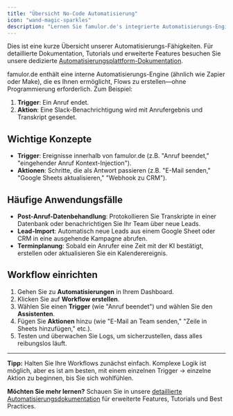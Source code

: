 ```yaml
---
title: "Übersicht No-Code Automatisierung"
icon: "wand-magic-sparkles"
description: "Lernen Sie famulor.de's integrierte Automatisierungs-Engine kennen, um Workflows ohne Programmierung zu erstellen"
---
```


<Card
  title="Vollständige Dokumentation lesen"
  icon="book-open"
  href="/de/automation-platform/introduction">
  Dies ist eine kurze Übersicht unserer Automatisierungs-Fähigkeiten. Für detaillierte
  Dokumentation, Tutorials und erweiterte Features besuchen Sie unsere dedizierte
  [Automatisierungsplattform-Dokumentation](/de/automation-platform/introduction).
</Card>

famulor.de enthält eine interne Automatisierungs-Engine (ähnlich wie Zapier oder Make), die es Ihnen ermöglicht, Flows zu erstellen—ohne Programmierung erforderlich. Zum Beispiel:

1. **Trigger**: Ein Anruf endet.
2. **Aktion**: Eine Slack-Benachrichtigung wird mit Anrufergebnis und Transkript gesendet.

## Wichtige Konzepte

- **Trigger**: Ereignisse innerhalb von famulor.de (z.B. "Anruf beendet," "eingehender Anruf Kontext-Injection").
- **Aktionen**: Schritte, die als Antwort passieren (z.B. "E-Mail senden," "Google Sheets aktualisieren," "Webhook zu CRM").

## Häufige Anwendungsfälle

- **Post-Anruf-Datenbehandlung**: Protokollieren Sie Transkripte in einer Datenbank oder benachrichtigen Sie Ihr Team über neue Leads.
- **Lead-Import**: Automatisch neue Leads aus einem Google Sheet oder CRM in eine ausgehende Kampagne abrufen.
- **Terminplanung**: Sobald ein Anrufer eine Zeit mit der KI bestätigt, erstellen oder aktualisieren Sie ein Kalenderereignis.

## Workflow einrichten

1. Gehen Sie zu **Automatisierungen** in Ihrem Dashboard.
2. Klicken Sie auf **Workflow erstellen**.
3. Wählen Sie einen **Trigger** (wie "Anruf beendet") und wählen Sie den **Assistenten**.
4. Fügen Sie **Aktionen** hinzu (wie "E-Mail an Team senden," "Zeile in Sheets hinzufügen," etc.).
5. Testen und überwachen Sie Logs, um sicherzustellen, dass alles reibungslos läuft.

---

**Tipp:** Halten Sie Ihre Workflows zunächst einfach. Komplexe Logik ist möglich, aber es ist am besten, mit einem einzelnen Trigger → einzelne Aktion zu beginnen, bis Sie sich wohlfühlen.

**Möchten Sie mehr lernen?** Schauen Sie in unsere [detaillierte Automatisierungsdokumentation](/de/automation-platform/introduction) für erweiterte Features, Tutorials und Best Practices. 